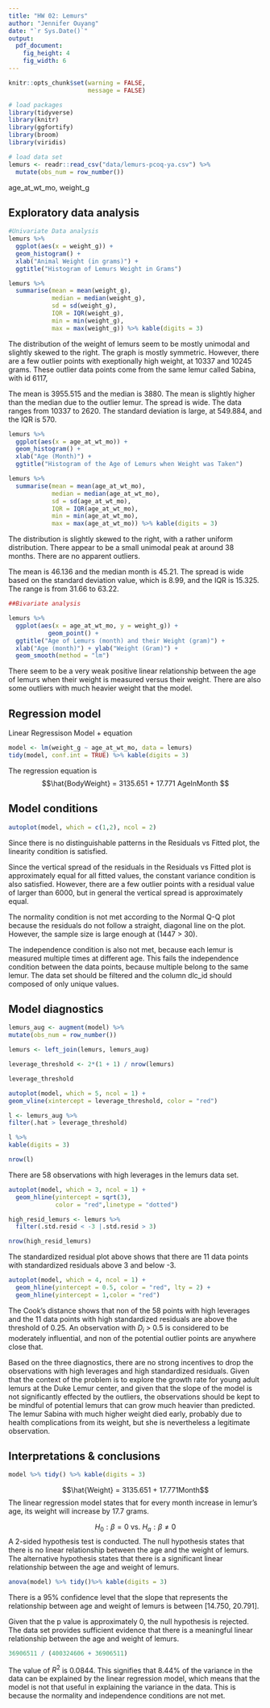 ```yaml
---
title: "HW 02: Lemurs"
author: "Jennifer Ouyang"
date: "`r Sys.Date()`"
output: 
  pdf_document: 
    fig_height: 4
    fig_width: 6
---
```


```r
knitr::opts_chunk$set(warning = FALSE, 
                      message = FALSE)
```

```r
# load packages
library(tidyverse)
library(knitr)
library(ggfortify)
library(broom)
library(viridis)
```

```r
# load data set
lemurs <- readr::read_csv("data/lemurs-pcoq-ya.csv") %>%
  mutate(obs_num = row_number())

```



age_at_wt_mo, weight_g

## Exploratory data analysis
```r
#Univariate Data analysis
lemurs %>%
  ggplot(aes(x = weight_g)) + 
  geom_histogram() + 
  xlab("Animal Weight (in grams)") + 
  ggtitle("Histogram of Lemurs Weight in Grams")

```
```r
lemurs %>%
  summarise(mean = mean(weight_g), 
            median = median(weight_g),
            sd = sd(weight_g),
            IQR = IQR(weight_g),
            min = min(weight_g),
            max = max(weight_g)) %>% kable(digits = 3)


```
The distribution of the weight of lemurs seem to be mostly unimodal and slightly skewed to the right. The graph is mostly symmetric. However, there are a few outlier points with exeptionally high weight, at 10337 and 10245 grams. These outlier data points come from the same lemur called Sabina, with id 6117, 

The mean is 3955.515 and the median is 3880. The mean is slightly higher than the median due to the outlier lemur. The spread is wide. The data ranges from 10337 to 2620. The standard deviation is large, at 549.884, and the IQR is 570. 

```r
lemurs %>%
  ggplot(aes(x = age_at_wt_mo)) + 
  geom_histogram() + 
  xlab("Age (Month)") + 
  ggtitle("Histogram of the Age of Lemurs when Weight was Taken")
```
```r
lemurs %>%
  summarise(mean = mean(age_at_wt_mo), 
            median = median(age_at_wt_mo),
            sd = sd(age_at_wt_mo),
            IQR = IQR(age_at_wt_mo),
            min = min(age_at_wt_mo),
            max = max(age_at_wt_mo)) %>% kable(digits = 3)


```

The distribution is slightly skewed to the right, with a rather uniform distribution. There appear to be a small unimodal peak at around 38 months. There are no apparent outliers. 

The mean is 46.136 and the median month is 45.21. The spread is wide based on the standard deviation value, which is 8.99, and the IQR is 15.325. The range is from 31.66 to 63.22.


```r
##Bivariate analysis

lemurs %>%
  ggplot(aes(x = age_at_wt_mo, y = weight_g)) + 
           geom_point() +
  ggtitle("Age of Lemurs (month) and their Weight (gram)") +
  xlab("Age (month)") + ylab("Weight (Gram)") +
  geom_smooth(method = "lm")
```

There seem to be a very weak positive linear relationship between the age of lemurs when their weight is measured versus their weight. There are also some outliers with much heavier weight that the model. 


## Regression model
Linear Regressison Model + equation
```r
model <- lm(weight_g ~ age_at_wt_mo, data = lemurs)
tidy(model, conf.int = TRUE) %>% kable(digits = 3)
```
The regression equation is $$\hat{BodyWeight} = 3135.651 + 17.771	AgeInMonth $$

## Model conditions
```r
autoplot(model, which = c(1,2), ncol = 2)
```

Since there is no distinguishable patterns in the Residuals vs Fitted plot, the linearity condition is satisfied. 

Since the vertical spread of the residuals in the Residuals vs Fitted plot is approximately equal for all fitted values, the constant variance condition is also satisfied. However, there are a few outlier points with a residual value of larger than 6000, but in general the vertical spread is approximately equal. 

The normality condition is not met according to the Normal Q-Q plot because the residuals do not follow a straight, diagonal line on the plot. However, the sample size is large enough at (1447 > 30).

The independence condition is also not met, because each lemur is measured multiple times at different age. This fails the independence condition between the data points, because multiple belong to the same lemur. The data set should be filtered and the column dlc_id should composed of only unique values. 


## Model diagnostics

```r
lemurs_aug <- augment(model) %>%
mutate(obs_num = row_number())

lemurs <- left_join(lemurs, lemurs_aug)

leverage_threshold <- 2*(1 + 1) / nrow(lemurs)

leverage_threshold
```
```r
autoplot(model, which = 5, ncol = 1) +
geom_vline(xintercept = leverage_threshold, color = "red")

```

```r
l <- lemurs_aug %>%
filter(.hat > leverage_threshold)

l %>%
kable(digits = 3)

```
```r
nrow(l)
```

There are 58 observations with high leverages in the lemurs data set.
```r
autoplot(model, which = 3, ncol = 1) + 
  geom_hline(yintercept = sqrt(3),
             color = "red",linetype = "dotted")
```
```r
high_resid_lemurs <- lemurs %>% 
  filter(.std.resid < -3 |.std.resid > 3)

nrow(high_resid_lemurs)
```
The standardized residual plot above shows that there are 11 data points with standardized residuals above 3 and below -3.

```r
autoplot(model, which = 4, ncol = 1) +
  geom_hline(yintercept = 0.5, color = "red", lty = 2) +
  geom_hline(yintercept = 1,color = "red")

```
The Cook's distance shows that non of the 58 points with high leverages and the 11 data points with high standardized residuals are above the threshold of 0.25. An observation with $D_i$ > 0.5 is considered to be moderately influential, and non of the potential outlier points are anywhere close that. 

Based on the three diagnostics, there are no strong incentives to drop the observations with high leverages and high standardized residuals. Given that the context of the problem is to explore the growth rate for young adult lemurs at the Duke Lemur center, and given that the slope of the model is not significantly effected by the outliers, the observations should be kept to be mindful of potential lemurs that can grow much heavier than predicted. The lemur Sabina with much higher weight died early, probably due to health complications from its weight, but she is nevertheless a legitimate observation. 



## Interpretations & conclusions
```r
model %>% tidy() %>% kable(digits = 3)
```
$$\hat{Weight} = 3135.651 + 17.771Month$$
The linear regression model states that for every month increase in lemur's age, its weight will increase by 17.7 grams. 


$$H_0: \beta = 0 \text{ vs. } H_a: \beta \neq 0$$
A 2-sided hypothesis test is conducted. The null hypothesis states that there is no linear relationship between the age and the weight of lemurs. The alternative hypothesis states that there is a significant linear relationship between the age and weight of lemurs. 
```r
anova(model) %>% tidy()%>% kable(digits = 3)
```

There is a 95% confidence level that the slope that represents the relationship between age and weight of lemurs is between [14.750, 20.791]. 

Given that the p value is approximately 0, the null hypothesis is rejected. The data set provides sufficient evidence that there is a meaningful linear relationship between the age and weight of lemurs. 

```r
36906511 / (400324606 + 36906511)
```

The value of $R^2$ is 0.0844. This signifies that 8.44% of the variance in the data can be explained by the linear regression model, which means that the model is not that useful in explaining the variance in the data. This is because the normality and independence conditions are not met. 

